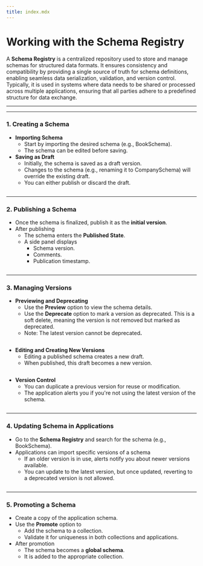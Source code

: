 ```yaml
---
title: index.mdx
---
```


# Working with the Schema Registry

A **Schema Registry** is a centralized repository used to store and manage schemas for structured data formats. It ensures consistency and compatibility by providing a single source of truth for schema definitions, enabling seamless data serialization, validation, and version control. Typically, it is used in systems where data needs to be shared or processed across multiple applications, ensuring that all parties adhere to a predefined structure for data exchange.

---

---

### **1. Creating a Schema**

- **Importing Schema**
  - Start by importing the desired schema (e.g., BookSchema).
  - The schema can be edited before saving.
- **Saving as Draft**
  - Initially, the schema is saved as a draft version.
  - Changes to the schema (e.g., renaming it to CompanySchema) will override the existing draft.
  - You can either publish or discard the draft.

<figure>
  <img src="/img/assets/SchemaRegistry-Import.gif" alt=""></img>
  <figcaption></figcaption>
</figure>

---

### **2. Publishing a Schema**

- Once the schema is finalized, publish it as the **initial version**.
- After publishing
  - The schema enters the **Published State**.
  - A side panel displays
    - Schema version.
    - Comments.
    - Publication timestamp.

<figure>
  <img src="/img/assets/SR-publish-(1).gif" alt=""></img>
  <figcaption></figcaption>
</figure>

---

### **3. Managing Versions**

- **Previewing and Deprecating**
  - Use the **Preview** option to view the schema details.
  - Use the **Deprecate** option to mark a version as deprecated. This is a soft delete, meaning the version is not removed but marked as deprecated.
  - Note: The latest version cannot be deprecate&#x64;**.**

<figure>
  <img src="/img/assets/SR-Preview-and-Depricate.gif" alt=""></img>
  <figcaption></figcaption>
</figure>

- **Editing and Creating New Versions**
  - Editing a published schema creates a new draft.
  - When published, this draft becomes a new version.

<figure>
  <img src="/img/assets/SR-Edit.gif" alt=""></img>
  <figcaption></figcaption>
</figure>

- **Version Control**
  - You can duplicate a previous version for reuse or modification.
  - The application alerts you if you're not using the latest version of the schema.

<figure>
  <img src="/img/assets/SR-Version-(1).gif" alt=""></img>
  <figcaption></figcaption>
</figure>

---

### **4. Updating Schema in Applications**

- Go to the **Schema Registry** and search for the schema (e.g., BookSchema).
- Applications can import specific versions of a schema
  - If an older version is in use, alerts notify you about newer versions available.
  - You can update to the latest version, but once updated, reverting to a deprecated version is not allowed.

<figure>
  <img src="/img/assets/SR-update.gif" alt=""></img>
  <figcaption></figcaption>
</figure>

---

### **5. Promoting a Schema**

- Create a copy of the application schema.
- Use the **Promote** option to
  - Add the schema to a collection.
  - Validate it for uniqueness in both collections and applications.
- After promotion
  - The schema becomes a **global schema**.
  - It is added to the appropriate collection.

<figure>
  <img src="/img/assets/SR-Promote.gif" alt=""></img>
  <figcaption></figcaption>
</figure>
